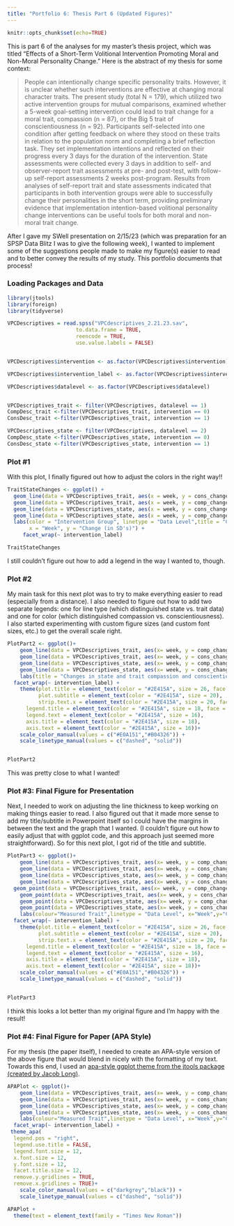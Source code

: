 ```yaml
---
title: "Portfolio 6: Thesis Part 6 (Updated Figures)"
---
```


```r
knitr::opts_chunk$set(echo=TRUE)
```

This is part 6 of the analyses for my master's thesis project, which was titled "Effects of a Short-Term Volitional Intervention Promoting Moral and Non-Moral Personality Change." Here is the abstract of my thesis for some context:

> People can intentionally change specific personality traits. However, it is unclear whether such interventions are effective at changing moral character traits. The present study (total N = 179), which utilized two active intervention groups for mutual comparisons, examined whether a 5-week goal-setting intervention could lead to trait change for a moral trait, compassion (n = 87), or the Big 5 trait of conscientiousness (n = 92). Participants self-selected into one condition after getting feedback on where they stood on these traits in relation to the population norm and completing a brief reflection task. They set implementation intentions and reflected on their progress every 3 days for the duration of the intervention. State assessments were collected every 3 days in addition to self- and observer-report trait assessments at pre- and post-test, with follow-up self-report assessments 2 weeks post-program. Results from analyses of self-report trait and state assessments indicated that participants in both intervention groups were able to successfully change their personalities in the short term, providing preliminary evidence that implementation intention-based volitional personality change interventions can be useful tools for both moral and non-moral trait change.

After I gave my SWell presentation on 2/15/23 (which was preparation for an SPSP Data Blitz I was to give the following week), I wanted to implement some of the suggestions people made to make my figure(s) easier to read and to better convey the results of my study. This portfolio documents that process!

### Loading Packages and Data

```r

library(jtools)
library(foreign)
library(tidyverse)

VPCDescriptives = read.spss("VPCdescriptives_2.21.23.sav",
                      to.data.frame = TRUE,
                      reencode = TRUE,
                      use.value.labels = FALSE)


VPCDescriptives$intervention <- as.factor(VPCDescriptives$intervention)

VPCDescriptives$intervention_label <- as.factor(VPCDescriptives$intervention_label)

VPCDescriptives$datalevel <- as.factor(VPCDescriptives$datalevel)


VPCDescriptives_trait <- filter(VPCDescriptives, datalevel == 1)
CompDesc_trait <-filter(VPCDescriptives_trait, intervention == 0)
ConsDesc_trait <-filter(VPCDescriptives_trait, intervention == 1)

VPCDescriptives_state <- filter(VPCDescriptives, datalevel == 2)
CompDesc_state <-filter(VPCDescriptives_state, intervention == 0)
ConsDesc_state <-filter(VPCDescriptives_state, intervention == 1)

```

### Plot #1

With this plot, I finally figured out how to adjust the colors in the right way!!

```r

TraitStateChanges <- ggplot() + 
  geom_line(data = VPCDescriptives_trait, aes(x = week, y = cons_changeinSD, color = intervention), color = '#B04326') +
  geom_line(data = VPCDescriptives_trait, aes(x = week, y = comp_changeinSD, color = intervention), color ='#E0A151') +
  geom_line(data = VPCDescriptives_state, aes(x = week, y = cons_changeinSD, color = intervention, linetype = datalevel), linetype = "dashed", color = '#B04326') +
  geom_line(data = VPCDescriptives_state, aes(x = week, y = comp_changeinSD, color = intervention, linetype = datalevel),linetype = "dashed", color = '#E0A151') +
  labs(color = "Intervention Group", linetype = "Data Level",title = "Changes in trait and state compassion and conscientiousness",
       x = "Week", y = "Change (in SD's)") +
     facet_wrap(~ intervention_label)

TraitStateChanges


```

I still couldn't figure out how to add a legend in the way I wanted to, though.

### Plot #2

My main task for this next plot was to try to make everything easier to read (especially from a distance). I also needed to figure out how to add two separate legends: one for line type (which distinguished state vs. trait data) and one for color (which distinguished compassion vs. conscientiousness). I also started experimenting with custom figure sizes (and custom font sizes, etc.) to get the overall scale right.


```r


PlotPart2 <- ggplot()+
    geom_line(data = VPCDescriptives_trait, aes(x= week, y = comp_changeinSD,color = "Compassion", linetype = "Trait"))+
    geom_line(data = VPCDescriptives_trait, aes(x= week, y = cons_changeinSD,color="Conscientiousness", linetype = "Trait"))+
    geom_line(data = VPCDescriptives_state, aes(x= week, y = comp_changeinSD,color = "Compassion", linetype = "State"))+
    geom_line(data = VPCDescriptives_state, aes(x= week, y = cons_changeinSD,color="Conscientiousness", linetype = "State"))+
    labs(title = "Changes in state and trait compassion and conscientiousness", subtitle = "by intervention group", colour="Measured Trait",linetype = "Data Level", x="Week",y="Change (in SD's)")+
  facet_wrap(~ intervention_label) +
    theme(plot.title = element_text(color = "#2E415A", size = 26, face = "bold"),
          plot.subtitle = element_text(color = "#2E415A", size = 20),
          strip.text.x = element_text(color = "#2E415A", size = 20, face = "bold.italic"),
      legend.title = element_text(color = "#2E415A", size = 18, face = "bold"),
      legend.text = element_text(color = "#2E415A", size = 16),
      axis.title = element_text(color = "#2E415A", size = 18),
      axis.text = element_text(color = "#2E415A", size = 16))+
    scale_color_manual(values = c("#E0A151","#B04326")) +
    scale_linetype_manual(values = c("dashed", "solid")) 


PlotPart2

```

This was pretty close to what I wanted!

### Plot #3: Final Figure for Presentation

Next, I needed to work on adjusting the line thickness to keep working on making things easier to read. I also figured out that it made more sense to add my title/subtitle in Powerpoint itself so I could have the margins in between the text and the graph that I wanted. (I couldn't figure out how to easily adjust that with ggplot code, and this approach just seemed more straightforward). So for this next plot, I got rid of the title and subtitle. 

```r

PlotPart3 <- ggplot()+
    geom_line(data = VPCDescriptives_trait, aes(x= week, y = comp_changeinSD,color = "Compassion", linetype = "Trait"), linewidth = 1.5)+
    geom_line(data = VPCDescriptives_trait, aes(x= week, y = cons_changeinSD,color="Conscientiousness", linetype = "Trait"), linewidth = 1.5)+
    geom_line(data = VPCDescriptives_state, aes(x= week, y = comp_changeinSD,color = "Compassion", linetype = "State"), linewidth = 1.5)+
    geom_line(data = VPCDescriptives_state, aes(x= week, y = cons_changeinSD,color="Conscientiousness", linetype = "State"), linewidth = 1.5)+
  geom_point(data = VPCDescriptives_trait, aes(x= week, y = comp_changeinSD,color = "Compassion"), size = 4, shape = 16)+
    geom_point(data = VPCDescriptives_trait, aes(x= week, y = cons_changeinSD,color="Conscientiousness"), size = 4, shape = 16)+
    geom_point(data = VPCDescriptives_state, aes(x= week, y = comp_changeinSD,color = "Compassion"), size = 4, shape = 18)+
    geom_point(data = VPCDescriptives_state, aes(x= week, y = cons_changeinSD,color="Conscientiousness"), size = 4, shape = 18)+
    labs(colour="Measured Trait",linetype = "Data Level", x="Week",y="Change (in SD's)")+
  facet_wrap(~ intervention_label) +
    theme(plot.title = element_text(color = "#2E415A", size = 26, face = "bold"),
          plot.subtitle = element_text(color = "#2E415A", size = 20),
          strip.text.x = element_text(color = "#2E415A", size = 20, face = "bold.italic"), 
      legend.title = element_text(color = "#2E415A", size = 18, face = "bold"),
      legend.text = element_text(color = "#2E415A", size = 16),
      axis.title = element_text(color = "#2E415A", size = 18),
      axis.text = element_text(color = "#2E415A", size = 18))+
    scale_color_manual(values = c("#E0A151","#B04326")) +
    scale_linetype_manual(values = c("dashed", "solid")) 


PlotPart3

```

I think this looks a lot better than my original figure and I'm happy with the result!

### Plot #4: Final Figure for Paper (APA Style)

For my thesis (the paper itself), I needed to create an APA-style version of the above figure that would blend in nicely with the formatting of my text. Towards this end, I used an [apa-style ggplot theme from the jtools package (created by Jacob Long)](https://rdrr.io/cran/jtools/man/theme_apa.html).


```r

APAPlot <- ggplot()+
    geom_line(data = VPCDescriptives_trait, aes(x= week, y = comp_changeinSD,color = "Compassion", linetype = "Trait"))+
    geom_line(data = VPCDescriptives_trait, aes(x= week, y = cons_changeinSD,color="Conscientiousness", linetype = "Trait"))+
    geom_line(data = VPCDescriptives_state, aes(x= week, y = comp_changeinSD,color = "Compassion", linetype = "State"))+
    geom_line(data = VPCDescriptives_state, aes(x= week, y = cons_changeinSD,color="Conscientiousness", linetype = "State"))+
    labs(colour="Measured Trait",linetype = "Data Level", x="Week",y="Change (in SD's)")+
  facet_wrap(~ intervention_label) +
 theme_apa(
  legend.pos = "right",
  legend.use.title = FALSE,
  legend.font.size = 12,
  x.font.size = 12,
  y.font.size = 12,
  facet.title.size = 12,
  remove.y.gridlines = TRUE,
  remove.x.gridlines = TRUE)+
    scale_color_manual(values = c("darkgrey","black")) +
    scale_linetype_manual(values = c("dashed", "solid")) 

APAPlot +
  theme(text = element_text(family = "Times New Roman"))


```





